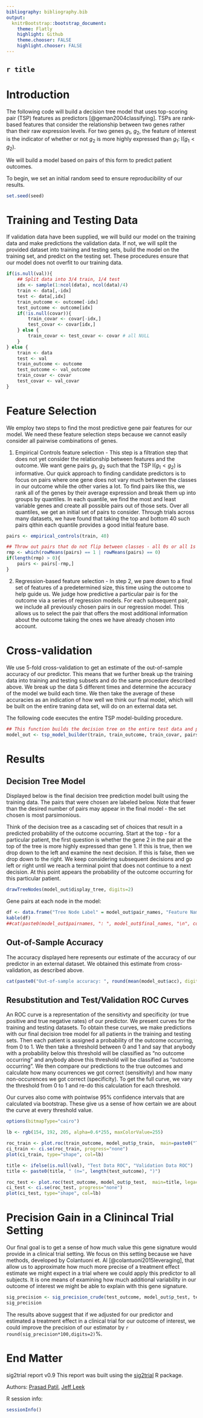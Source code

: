 ```yaml
---
bibliography: bibliography.bib
output:
  knitrBootstrap::bootstrap_document:
    theme: Flatly
    highlight: Github
    theme.chooser: FALSE
    highlight.chooser: FALSE
---
```


`r title`
---------------------------------------

# Introduction

The following code will build a decision tree model that uses top-scoring pair (TSP) features as predictors [@geman2004classifying]. TSPs are rank-based features that consider the relationship
between two genes rather than their raw expression levels. For two genes $g_1$, $g_2$, the feature of interest is the indicator of whether or not $g_2$ is more highly expressed
than $g_1$: I$(g_1 < g_2)$.

We will build a model based on pairs of this form to predict patient outcomes.

To begin, we set an initial random seed to ensure reproducibility of our results.

```r
set.seed(seed)
```

# Training and Testing Data

If validation data have been supplied, we will build our model on the training data and make predictions the validation data. If not, we will split the provided dataset
into training and testing sets, build the model on the training set, and predict on the testing set. These procedures ensure that our model does not overfit to our 
training data.

```r
if(is.null(val)){
	## Split data into 3/4 train, 1/4 test
	idx <- sample(1:ncol(data), ncol(data)/4)
	train <- data[,-idx]
	test <- data[,idx]
	train_outcome <- outcome[-idx]
	test_outcome <- outcome[idx]
	if(!is.null(covar)){
		train_covar <- covar[-idx,]
		test_covar <- covar[idx,]
	} else {
		train_covar <- test_covar <- covar # all NULL
	}
} else {
	train <- data
	test <- val
	train_outcome <- outcome
	test_outcome <- val_outcome
	train_covar <- covar
	test_covar <- val_covar
}
```


# Feature Selection

We employ two steps to find the most predictive gene pair features for our model. We need these feature selection steps because we cannot easily consider all 
pairwise combinations of genes.

1) Empirical Controls feature selection - This step is a filtration step that does not yet consider the relationship between features and the outcome. We want 
gene pairs $g_1$, $g_2$ such that the TSP I$(g_1 < g_2)$ is informative. Our quick approach to finding candidate predictors is to focus on pairs where one gene 
does not vary much between the classes in our outcome while the other varies a lot. To find pairs like this, we rank all of the genes by their average expression and 
break them up into groups by quantiles. In each quantile, we find the most and least variable genes and create all possible pairs out of those sets. Over all quantiles, 
we get an initial set of pairs to consider. Through trials across many datasets, we have found that taking the top and bottom 40 such pairs qithin each quantile provides
a good initial feature base.

```r
pairs <- empirical_controls(train, 40)

## Throw out pairs that do not flip between classes - all 0s or all 1s - if they exist
rmp <- which(rowMeans(pairs) == 1 | rowMeans(pairs) == 0)
if(length(rmp) > 0){
	pairs <- pairs[-rmp,]
}
```

2) Regression-based feature selection - In step 2, we pare down to a final set of features of a predetermined size, this time using the outcome to help guide us. We 
judge how predictive a particular pair is for the outcome via a series of regression models. For each subsequent pair, we include all previously chosen pairs in our 
regression model. This allows us to select the pair that offers the most additional information about the outcome taking the ones we have already chosen into account.

# Cross-validation

We use 5-fold cross-validation to get an estimate of the out-of-sample accuracy of our predictor. This means that we further break up the training data into training and
testing subsets and do the same procedure described above. We break up the data 5 different times and determine the accuracy of the model we build each time. We then take 
the average of these accuracies as an indication of how well we think our final model, which will be built on the entire traning data set, will do on an external data set.

The following code executes the entire TSP model-building procedure.

```r
## This function builds the decision tree on the entire test data and provideds an out-of-sample accuracy estimate.
model_out <- tsp_model_builder(train, train_outcome, train_covar, pairs, test, test_covar, npair)
```

# Results

## Decision Tree Model

Displayed below is the final decision tree prediction model built using the training data. The pairs that were chosen are labeled below. Note that fewer than the 
desired number of pairs may appear in the final model - the set chosen is most parsimonious.

Think of the decision tree as a cascading set of choices that result in a predicted probability of the outcome occurring. Start at the top - for a particular patient, the
first question is whether the gene 2 in the pair at the top of the tree is more highly expressed than gene 1. If this is true, then we drop down to the left and 
examine the next decision. If this is false, then we drop down to the right. We keep considering subsequent decisions and go left or right until we reach a terminal
point that does not continue to a next decision. At this point appears the probability of the outcome occurring for this particular patient.

```r
drawTreeNodes(model_out$display_tree, digits=2)
```

Gene pairs at each node in the model:

```r
df <- data.frame("Tree Node Label" = model_out$pair_names, "Feature Name" = gsub("<", " \\< ", model_out$final_names))
kable(df)
##cat(paste0(model_out$pairnames, ": ", model_out$final_names, "\n", collapse="\n"))
````

## Out-of-Sample Accuracy

The accuracy displayed here represents our estimate of the accuracy of our predictor in an external dataset. We obtained this estimate from cross-validation, as
described above.

```r
cat(paste0("Out-of-sample accuracy: ", round(mean(model_out$acc), digits=3)))
```

## Resubstitution and Test/Validation ROC Curves

An ROC curve is a representation of the sensitivty and specificity (or true positive and true negative rates) of our predictor. We present curves for the training and 
testing datasets. To obtain these curves, we make predictions with our final decision tree model for all patients in the training and testing sets. Then each patient is 
assigned a probability of the outcome occurring, from 0 to 1. We then take a threshold between 0 and 1 and say that anybody with a probability below this threshold will be
classified as "no outcome occurring" and anybody above this threshold will be classified as "outcome occurring". We then compare our predictions to the true outcomes and 
calculate how many ocurrences we got correct (sensitivity) and how many non-occurences we got correct (specificity). To get the full curve, we vary the threshold from 0
to 1 and re-do this calculation for each threshold.

Our curves also come with pointwise 95% confidence intervals that are calculated via bootstrap. These give us a sense of how certain we are about the curve at every 
threshold value.

```r
options(bitmapType="cairo")

lb <- rgb(154, 192, 205, alpha=0.6*255, maxColorValue=255)

roc_train <- plot.roc(train_outcome, model_out$p_train,  main=paste0("Training Data ROC (n=",length(train_outcome),")"), legacy.axes=T)
ci_train <- ci.se(roc_train, progress="none")
plot(ci_train, type="shape", col=lb)

title <- ifelse(is.null(val), "Test Data ROC", "Validation Data ROC")
title <- paste0(title, " (n=", length(test_outcome), ")")

roc_test <- plot.roc(test_outcome, model_out$p_test,  main=title, legacy.axes=T)
ci_test <- ci.se(roc_test, progress="none")
plot(ci_test, type="shape", col=lb)
```

# Precision Gain in a Clinincal Trial Setting

Our final goal is to get a sense of how much value this gene signature would provide in a clinical trial setting. We focus on this setting because we 
have methods, developed by Colantuoni et. Al [@colantuoni2015leveraging], that allow us to approximate how much more precise of a treatment effect estimate we might
expect in a trial where we could apply this predictor to all subjects. It is one means of examining how much additional variability in our outcome of interest we 
might be able to explain with this gene signature.

```r
sig_precision <- sig_precision_crude(test_outcome, model_out$p_test, test_covar)
sig_precision
```

The results above suggest that if we adjusted for our predictor and estimated a treatment effect in
a clinical trial for our outcome of interest, we could improve the precision of our estimator by
`r round(sig_precision*100,digits=2)`%.

# End Matter
sig2trial report v0.9
This report was built using the [sig2trial](https://github.com/leekgroup/sig2trial/) R package.

Authors: [Prasad Patil](http://www.biostat.jhsph.edu/~prpatil/), [Jeff Leek](http://jtleek.com/)

R session info:

```r
sessionInfo()
```